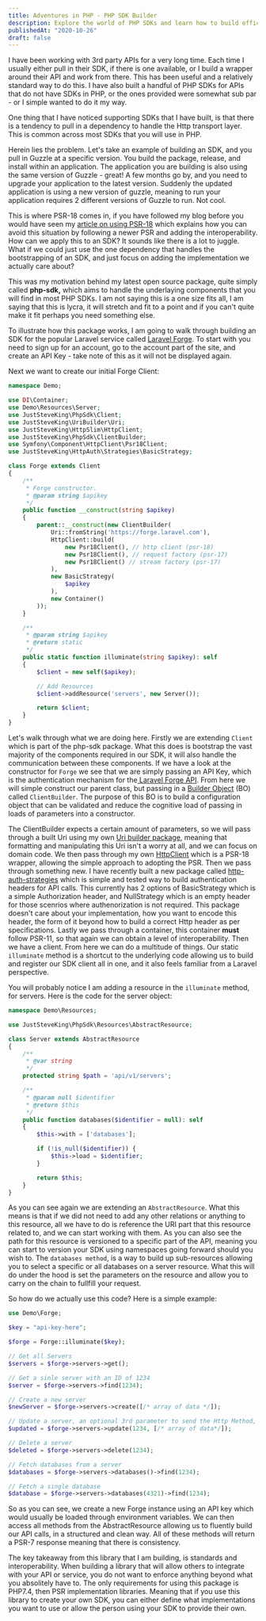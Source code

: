 ```yaml
---
title: Adventures in PHP - PHP SDK Builder
description: Explore the world of PHP SDKs and learn how to build efficient, interoperable APIs using Laravel Forge and PSR-18 with this guide on creating adaptable PHP SDKs.
publishedAt: "2020-10-26"
draft: false
---
```


I have been working with 3rd party APIs for a very long time. Each time I
usually either pull in their SDK, if there is one available, or I build a
wrapper around their API and work from there. This has been useful and a
relatively standard way to do this. I have also built a handful of PHP SDKs
for APIs that do not have SDKs in PHP, or the ones provided were somewhat sub
par - or I simple wanted to do it my way.

One thing that I have noticed supporting SDKs that I have built, is that there is a tendency to pull in a dependency to handle the Http transport layer. This is common across most SDKs that you will use in PHP.

Herein lies the problem. Let's take an example of building an SDK, and you pull in Guzzle at a specific version. You build the package, release, and install within an application. The application you are building is also using the same version of Guzzle - great! A few months go by, and you need to upgrade your application to the latest version. Suddenly the updated application is using a new version of guzzle, meaning to run your application requires 2 different versions of Guzzle to run. Not cool.

This is where PSR-18 comes in, if you have followed my blog before you would have seen my [article on using PSR-18](https://www.juststeveking.uk/embracing-ps-rs-to-build-an-interoperable-http-client/) which explains how you can avoid this situation by following a newer PSR and adding the interoperability. How can we apply this to an SDK? It sounds like there is a lot to juggle. What if we could just use the one dependency that handles the bootstrapping of an SDK, and just focus on adding the implementation we actually care about?

This was my motivation behind my latest open source package, quite simply called **php-sdk,** which aims to handle the underlaying components that you will find in most PHP SDKs. I am not saying this is a one size fits all, I am saying that this is lycra, it will stretch and fit to a point and if you can't quite make it fit perhaps you need something else.

To illustrate how this package works, I am going to walk through building an SDK for the popular Laravel service called [Laravel Forge](https://forge.laravel.com/). To start with you need to sign up for an account, go to the account part of the site, and create an API Key - take note of this as it will not be displayed again.

Next we want to create our initial Forge Client:

```php
namespace Demo;

use DI\Container;
use Demo\Resources\Server;
use JustSteveKing\PhpSdk\Client;
use JustSteveKing\UriBuilder\Uri;
use JustSteveKing\HttpSlim\HttpClient;
use JustSteveKing\PhpSdk\ClientBuilder;
use Symfony\Component\HttpClient\Psr18Client;
use JustSteveKing\HttpAuth\Strategies\BasicStrategy;

class Forge extends Client
{
    /**
     * Forge constructor.
     * @param string $apikey
     */
    public function __construct(string $apikey)
    {
        parent::__construct(new ClientBuilder(
            Uri::fromString('https://forge.laravel.com'),
            HttpClient::build(
                new Psr18Client(), // http client (psr-18)
                new Psr18Client(), // request factory (psr-17)
                new Psr18Client() // stream factory (psr-17)
            ),
            new BasicStrategy(
                $apikey
            ),
            new Container()
        ));
    }

    /**
     * @param string $apikey
     * @return static
     */
    public static function illuminate(string $apikey): self
    {
        $client = new self($apikey);

        // Add Resources
        $client->addResource('servers', new Server());

        return $client;
    }
}
```

Let's walk through what we are doing here. Firstly we are extending `Client` which is part of the php-sdk package. What this does is bootstrap the vast majority of the components required in our SDK, it will also handle the communication between these components. If we have a look at the constructor for `Forge` we see that we are simply passing an API Key, which is the authentication mechanism for the[ Laravel Forge API](https://forge.laravel.com/api-documentation). From here we will simple construct our parent class, but passing in a [Builder Object](https://en.wikipedia.org/wiki/Builder_pattern) (BO) called `ClientBuilder`. The purpose of this BO is to build a configuration object that can be validated and reduce the cognitive load of passing in loads of parameters into a constructor.

The ClientBuilder expects a certain amount of parameters, so we will pass through a built Uri using my own [Uri builder package](https://packagist.org/packages/juststeveking/uri-builder), meaning that formatting and manipulating this Uri isn't a worry at all, and we can focus on domain code. We then pass through my own [HttpClient](https://packagist.org/packages/juststeveking/http-slim) which is a PSR-18 wrapper, allowing the simple approach to adopting the PSR. Then we pass through something new. I have recently built a new package called [http-auth-strategies](https://github.com/JustSteveKing/http-auth-strategies) which is simple and tested way to build authentication headers for API calls. This currently has 2 options of BasicStrategy which is a simple Authorization header, and NullStrategy which is an empty header for those scenrios where authenorization is not required. This package doesn't care about your implementation, how you want to encode this header, the form of it beyond how to build a correct Http header as per specifications.  Lastly we pass through a container, this container **must** follow PSR-11, so that again we can obtain a level of interoperability. Then we have a client. From here we can do a multitude of things. Our static `illuminate` method is a shortcut to the underlying code allowing us to build and register our SDK client all in one, and it also feels familiar from a Laravel perspective.

You will probably notice I am adding a resource in the `illuminate` method, for servers. Here is the code for the server object:

```php
namespace Demo\Resources;

use JustSteveKing\PhpSdk\Resources\AbstractResource;

class Server extends AbstractResource
{
    /**
     * @var string
     */
    protected string $path = 'api/v1/servers';

    /**
     * @param null $identifier
     * @return $this
     */
    public function databases($identifier = null): self
    {
        $this->with = ['databases'];

        if (!is_null($identifier)) {
            $this->load = $identifier;
        }

        return $this;
    }
}
```

As you can see again we are extending an `AbstractResource`. What this means is that if we did not need to add any other relations or anything to this resource, all we have to do is reference the URI part that this resource related to, and we can start working with them. As you can also see the path for this resource is versioned to a specific part of the API, meaning you can start to version your SDK using namespaces going forward should you wish to. The `databases method`, is a way to build up sub-resources allowing you to select a specific or all databases on a server resource. What this will do under the hood is set the parameters on the resource and allow you to carry on the chain to fullfill your request.

So how do we actually use this code? Here is a simple example:

```php
use Demo\Forge;

$key = "api-key-here";

$forge = Forge::illuminate($key);

// Get all Servers
$servers = $forge->servers->get();

// Get a sinle server with an ID of 1234
$server = $forge->servers->find(1234);

// Create a new server
$newServer = $forge->servers->create([/* array of data */]);

// Update a server, an optional 3rd parameter to send the Http Method, defaults to PATCH
$updated = $forge->servers->update(1234, [/* array of data*/]);

// Delete a server
$deleted = $forge->servers->delete(1234);

// Fetch databases from a server
$databases = $forge->servers->databases()->find(1234);

// Fetch a single database
$database = $forge->servers->databases(4321)->find(1234);
```

So as you can see, we create a new Forge instance using an API key which would usually be loaded through environment variables. We can then access all methods from the AbstractResource allowing us to fluently build our API calls, in a structured and clean way. All of these methods will return a PSR-7 response meaning that there is consistency.

The key takeaway from this library that I am building, is standards and interoperability. When building a library that will allow others to integrate with your API or service, you do not want to enforce anything beyond what you absolitely have to. The only requirements for using this package is PHP7.4, then PSR implementation libraries. Meaning that if you use this library to create your own SDK, you can either define what implementations you want to use or allow the person using your SDK to provide their own.
